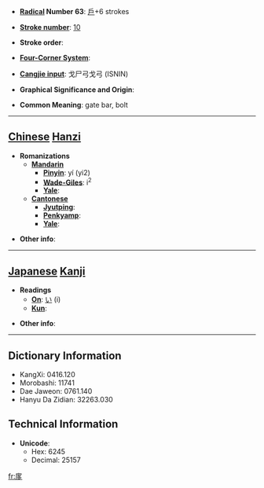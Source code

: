 * '''[[Wiktionary:Chinese radical index| Radical]] Number 63''': [[Wiktionary:Chinese radical index 戶|戶]]+6 strokes

* '''[[Wiktionary:Chinese total strokes index|Stroke number]]''': [[Wiktionary:Chinese total strokes index 10|10]]

* '''Stroke order''': 

* '''[[Wiktionary:Chinese four corner index|Four-Corner System]]''': 

* '''[[Wiktionary:Chinese Cangjie index|Cangjie input]]''': 戈尸弓戈弓 (ISNIN)

* '''Graphical Significance and Origin''': 

* '''Common Meaning''': gate bar, bolt

----

== [[Chinese]] [[Hanzi]] ==

* '''Romanizations'''
** '''[[Mandarin]]'''
*** '''[[Pinyin]]''': yí (yi2)
*** '''[[Wade-Giles]]''': i<sup>2</sup>
*** '''[[Yale]]''': 
** '''[[Cantonese]]'''
*** '''[[Jyutping]]''':
*** '''[[Penkyamp]]''': 
*** '''[[Yale]]''': 

* '''Other info''': 

----

== [[Japanese]] [[Kanji]] ==

* '''Readings'''
** '''[[On]]''': [[い]] (i)
** '''[[Kun]]''': 

* '''Other info''':  

----

== Dictionary Information ==

* KangXi: 0416.120
* Morobashi: 11741
* Dae Jaweon: 0761.140
* Hanyu Da Zidian: 32263.030

== Technical Information ==

* '''Unicode''':
** Hex: 6245
** Decimal: 25157

[[fr:扅]]